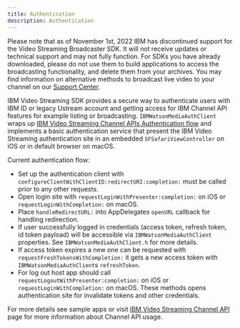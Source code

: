 ```yaml
---
title: Authentication
description: Authentication
---
```


<InlineNotification kind="warning">

Please note that as of November 1st, 2022 IBM has discontinued support for the Video Streaming Broadcaster SDK. It will not receive updates or technical support and may not fully function. For SDKs you have already downloaded, please do not use them to build applications to access the broadcasting functionality, and delete them from your archives. You may find information on alternative methods to broadcast live video to your channel on our [Support Center](https://support.video.ibm.com/hc/en-us/categories/200545448-Broadcasting-on-IBM-Watson-Media).

</InlineNotification>

IBM Video Streaming SDK provides a secure way to authenticate users with IBM ID or legacy Ustream account and getting access for IBM Channel API features for example listing or broadcasting. `IBMWatsonMediaAuthClient` wraps up [IBM Video Streaming Channel APIs Authentication flow](https://developers.video.ibm.com/channel-api/getting-started.html#authorization-flows_2) and implements a basic authentication service that present the IBM Video Streaming authentication site in an embedded `SFSafariViewController` on iOS or in default browser on macOS.

Current authentication flow:

- Set up the authentication client with `configureClientWithClientID:redirectURI:completion:` must be called prior to any other requests.
- Open login site with `requestLoginWithPresenter:completion:` on iOS or `requestLoginWithCompletion:` on macOS.
- Place `handleRedirectURL:` into AppDelegates `openURL` callback for handling redirection.
- If user successfully logged in credentials (access token, refresh token, id token payload) will be accessible via `IBMWatsonMediaAuthClient` properties. See `IBMWatsonMediaAuthClient.h` for more details.
- If access token expires a new one can be requested with `requestFreshTokensWithCompletion:` it gets a new access token with `IBMWatsonMediaAuthClient`s `refreshToken`.
- For log out host app should call `requestLogoutWithPresenter:completion:` on iOS or `requestLoginWithCompletion:` on macOS. These methods opens authentication site for invalidate tokens and other credentials.

For more details see sample apps or visit [IBM Video Streaming Channel API](https://developers.video.ibm.com/channel-api/getting-started.html) page for more information about Channel API usage.
